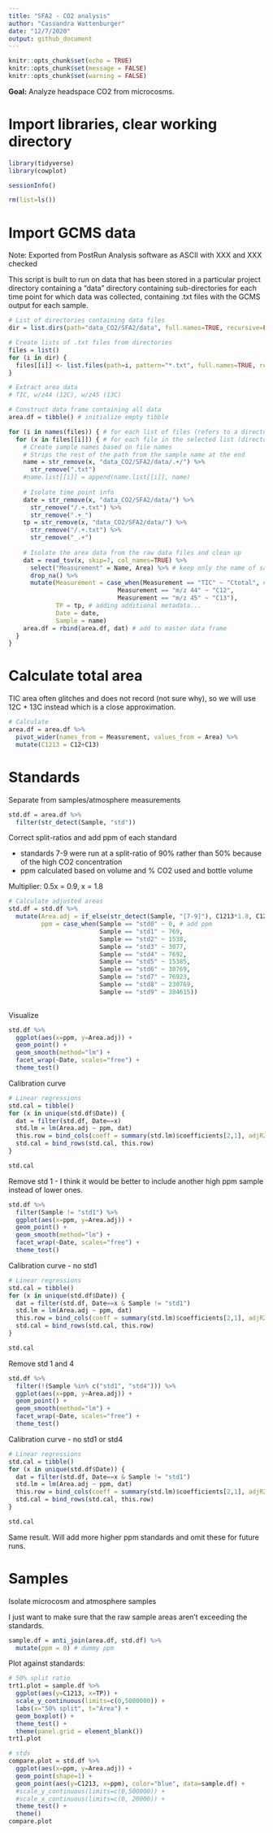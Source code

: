 ```yaml
---
title: "SFA2 - CO2 analysis"
author: "Cassandra Wattenburger"
date: "12/7/2020"
output: github_document
---
```


```r
knitr::opts_chunk$set(echo = TRUE)
knitr::opts_chunk$set(message = FALSE)
knitr::opts_chunk$set(warning = FALSE)
```

**Goal:** Analyze headspace CO2 from microcosms.


# Import libraries, clear working directory

```r
library(tidyverse)
library(cowplot)

sessionInfo()

rm(list=ls())
```



# Import GCMS data

Note: Exported from PostRun Analysis software as ASCII with XXX and XXX checked

This script is built to run on data that has been stored in a particular project directory containing a "data" directory containing sub-directories for each time point for which data was collected, containing .txt files with the GCMS output for each sample.

```r
# List of directories containing data files
dir = list.dirs(path="data_CO2/SFA2/data", full.names=TRUE, recursive=FALSE)

# Create lists of .txt files from directories
files = list()
for (i in dir) {
  files[[i]] <- list.files(path=i, pattern="*.txt", full.names=TRUE, recursive=FALSE)
}

# Extract area data
# TIC, w/z44 (12C), w/z45 (13C)

# Construct data frame containing all data
area.df = tibble() # initialize empty tibble

for (i in names(files)) { # for each list of files (refers to a directory)
  for (x in files[[i]]) { # for each file in the selected list (directory)
    # Create sample names based on file names
    # Strips the rest of the path from the sample name at the end
    name = str_remove(x, "data_CO2/SFA2/data/.+/") %>%
      str_remove(".txt")
    #name.list[[i]] = append(name.list[[i]], name)
    
    # Isolate time point info
    date = str_remove(x, "data_CO2/SFA2/data/") %>%
      str_remove("/.+.txt") %>%
      str_remove(".+_")
    tp = str_remove(x, "data_CO2/SFA2/data/") %>%
      str_remove("/.+.txt") %>%
      str_remove("_.+")
    
    # Isolate the area data from the raw data files and clean up
    dat = read_tsv(x, skip=7, col_names=TRUE) %>%
      select("Measurement" = Name, Area) %>% # keep only the name of sample and the area measurements collected
      drop_na() %>%
      mutate(Measurement = case_when(Measurement == "TIC" ~ "Ctotal", # more explicit measurement labels
                              Measurement == "m/z 44" ~ "C12",
                              Measurement == "m/z 45" ~ "C13"),
             TP = tp, # adding additional metadata...
             Date = date,
             Sample = name)
    area.df = rbind(area.df, dat) # add to master data frame
  }
}
```


# Calculate total area

TIC area often glitches and does not record (not sure why), so we will use 12C + 13C instead which is a close approximation.

```r
# Calculate
area.df = area.df %>%
  pivot_wider(names_from = Measurement, values_from = Area) %>%
  mutate(C1213 = C12+C13)
```


# Standards

Separate from samples/atmosphere measurements

```r
std.df = area.df %>%
  filter(str_detect(Sample, "std"))
```

Correct split-ratios and add ppm of each standard

* standards 7-9 were run at a split-ratio of 90% rather than 50% because of the high CO2 concentration
* ppm calculated based on volume and % CO2 used and bottle volume

Multiplier: 0.5x = 0.9, x = 1.8

```r
# Calculate adjusted areas
std.df = std.df %>%
  mutate(Area.adj = if_else(str_detect(Sample, "[7-9]"), C1213*1.8, C1213, missing=NULL), # correct split-ratio
         ppm = case_when(Sample == "std0" ~ 0, # add ppm
                         Sample == "std1" ~ 769,
                         Sample == "std2" ~ 1538,
                         Sample == "std3" ~ 3077,
                         Sample == "std4" ~ 7692,
                         Sample == "std5" ~ 15385,
                         Sample == "std6" ~ 30769,
                         Sample == "std7" ~ 76923,
                         Sample == "std8" ~ 230769,
                         Sample == "std9" ~ 384615)) 
  
```

Visualize

```r
std.df %>%
  ggplot(aes(x=ppm, y=Area.adj)) +
  geom_point() +
  geom_smooth(method="lm") +
  facet_wrap(~Date, scales="free") +
  theme_test()
```

Calibration curve

```r
# Linear regressions
std.cal = tibble()
for (x in unique(std.df$Date)) {
  dat = filter(std.df, Date==x)
  std.lm = lm(Area.adj ~ ppm, dat)
  this.row = bind_cols(coeff = summary(std.lm)$coefficients[2,1], adjR2 = summary(std.lm)$adj.r.squared , pval = summary(std.lm)$coefficients[2,4]) # save coefficent, adj. R2, and p-value
  std.cal = bind_rows(std.cal, this.row)
}

std.cal
```


Remove std 1 - I think it would be better to include another high ppm sample instead of lower ones.

```r
std.df %>%
  filter(Sample != "std1") %>%
  ggplot(aes(x=ppm, y=Area.adj)) +
  geom_point() +
  geom_smooth(method="lm") +
  facet_wrap(~Date, scales="free") +
  theme_test()
```

Calibration curve - no std1

```r
# Linear regressions
std.cal = tibble()
for (x in unique(std.df$Date)) {
  dat = filter(std.df, Date==x & Sample != "std1")
  std.lm = lm(Area.adj ~ ppm, dat)
  this.row = bind_cols(coeff = summary(std.lm)$coefficients[2,1], adjR2 = summary(std.lm)$adj.r.squared , pval = summary(std.lm)$coefficients[2,4]) # save coefficent, adj. R2, and p-value
  std.cal = bind_rows(std.cal, this.row)
}

std.cal
```


Remove std 1 and 4

```r
std.df %>%
  filter(!(Sample %in% c("std1", "std4"))) %>%
  ggplot(aes(x=ppm, y=Area.adj)) +
  geom_point() +
  geom_smooth(method="lm") +
  facet_wrap(~Date, scales="free") +
  theme_test()
```

Calibration curve - no std1 or std4

```r
# Linear regressions
std.cal = tibble()
for (x in unique(std.df$Date)) {
  dat = filter(std.df, Date==x & Sample != "std1")
  std.lm = lm(Area.adj ~ ppm, dat)
  this.row = bind_cols(coeff = summary(std.lm)$coefficients[2,1], adjR2 = summary(std.lm)$adj.r.squared , pval = summary(std.lm)$coefficients[2,4]) # save coefficent, adj. R2, and p-value
  std.cal = bind_rows(std.cal, this.row)
}

std.cal
```

Same result. Will add more higher ppm standards and omit these for future runs.


# Samples

Isolate microcosm and atmosphere samples

I just want to make sure that the raw sample areas aren't exceeding the standards.

```r
sample.df = anti_join(area.df, std.df) %>%
  mutate(ppm = 0) # dummy ppm
```

Plot against standards:

```r
# 50% split ratio
trt1.plot = sample.df %>%
  ggplot(aes(y=C1213, x=TP)) +
  scale_y_continuous(limits=c(0,5000000)) +
  labs(x="50% split", t="Area") +
  geom_boxplot() +
  theme_test() +
  theme(panel.grid = element_blank())
trt1.plot

# stds
compare.plot = std.df %>%
  ggplot(aes(x=ppm, y=Area.adj)) +
  geom_point(shape=1) +
  geom_point(aes(y=C1213, x=ppm), color="blue", data=sample.df) +
  #scale_y_continuous(limits=c(0,500000)) +
  #scale_x_continuous(limits=c(0, 20000)) +
  theme_test() +
  theme()
compare.plot
```